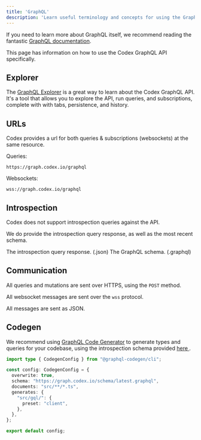 ```yaml
---
title: 'GraphQL'
description: 'Learn useful terminology and concepts for using the GraphQL API'
---
```


<Tip>If you need to learn more about GraphQL itself, we recommend reading the fantastic [GraphQL documentation](https://graphql.org/learn/).</Tip>

This page has information on how to use the Codex GraphQL API specifically.

## Explorer

The [GraphQL Explorer](/explorer) is a great way to learn about the Codex GraphQL API.
It's a tool that allows you to explore the API, run queries, and subscriptions, complete with with tabs, persistence, and history.

## URLs

Codex provides a url for both queries & subscriptions (websockets) at the same resource.

Queries:
```
https://graph.codex.io/graphql
```

Websockets:
```
wss://graph.codex.io/graphql
```

## Introspection

Codex does not support introspection queries against the API.

We do provide the introspection query response, as well as the most recent schema.

<CardGroup cols={2}>
  <Card title="JSON" href="https://graph.codex.io/schema/latest.json">
    The introspection query response. (.json)
  </Card>
  <Card title="Schema" href="https://graph.codex.io/schema/latest.graphql">
    The GraphQL schema. (.graphql)
  </Card>
</CardGroup>


## Communication

All queries and mutations are sent over HTTPS, using the `POST` method.

All websocket messages are sent over the `wss` protocol.

All messages are sent as JSON.

## Codegen

We recommend using [GraphQL Code Generator](https://www.graphql-code-generator.com/) to generate types and queries for your codebase, using the introspection schema provided [ here ](#introspection).

```typescript codegen.ts expandable
import type { CodegenConfig } from "@graphql-codegen/cli";

const config: CodegenConfig = {
  overwrite: true,
  schema: "https://graph.codex.io/schema/latest.graphql",
  documents: "src/**/*.ts",
  generates: {
    "src/gql/": {
      preset: "client",
    },
  },
};

export default config;
```

